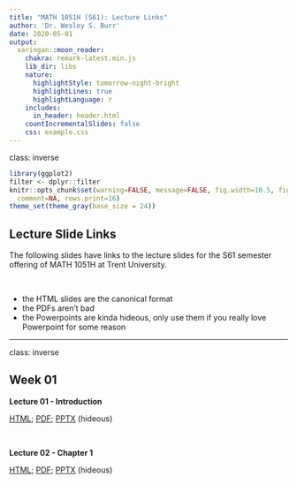 ```yaml
---
title: "MATH 1051H (S61): Lecture Links"
author: 'Dr. Wesley S. Burr'
date: 2020-05-01
output:
  xaringan::moon_reader:
    chakra: remark-latest.min.js
    lib_dir: libs
    nature:
      highlightStyle: tomorrow-night-bright
      highlightLines: true
      highlightLanguage: r
    includes:
      in_header: header.html
    countIncrementalSlides: false
    css: example.css
---
```


class: inverse

```r
library(ggplot2)
filter <- dplyr::filter
knitr::opts_chunk$set(warning=FALSE, message=FALSE, fig.width=10.5, fig.height=4, 
  comment=NA, rows.print=16)
theme_set(theme_gray(base_size = 24))
```

## Lecture Slide Links

The following slides have links to the lecture slides for the S61 semester offering of
MATH 1051H at Trent University. 

<br />

* the HTML slides are the canonical format
* the PDFs aren't bad
* the Powerpoints are kinda hideous, only use them if you really love Powerpoint
for some reason

---

class: inverse


## Week 01

**Lecture 01 - Introduction**

<a href="./Lecture01/lecture01.html">HTML</a>; 
<a href="./Lecture01/lecture01.pdf">PDF</a>;
<a href="./Lecture01/lecture01.pptx">PPTX</a> (hideous)

<br />

**Lecture 02 - Chapter 1**

<a href="./Lecture02/lecture02.html">HTML</a>; 
<a href="./Lecture02/lecture02.pdf">PDF</a>;
<a href="./Lecture02/lecture02.pptx">PPTX</a> (hideous)

